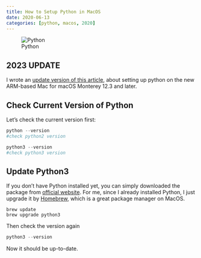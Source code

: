 ```yaml
---
title: How to Setup Python in MacOS
date: 2020-06-13
categories: [python, macos, 2020]
---
```


![Python](python-logo-master-v3-TM-flattened.png)

::: {.callout-note}

## 2023 UPDATE
I wrote an [update version of this article](../2023-02-21-set-up-python-environment-for-ARM-based-Mac/index.qmd), about setting up python on the new ARM-based Mac for macOS Monterey 12.3 and later.

:::

## Check Current Version of Python

Let's check the current version first:

```python
python --version
#check python2 version

python3 --version
#check python3 version
```

## Update Python3

If you don't have Python installed yet, you can simply downloaded the package from [official website](https://www.python.org).
For me, since I already installed Python, I just upgrade it by [Homebrew](https://brew.sh), which is a great package manager on MacOS.

```shell
brew update
brew upgrade python3
```

Then check the version again
```python
python3 --version
```

Now it should be up-to-date.
